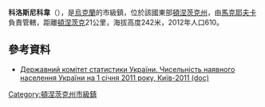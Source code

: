 {{no footnotes|time=2015-09-15T00:13:09+00:00}}
{{coord|48|2|36|N|38|3|52|E|scale:100000|display=title}}

'''科洛斯尼科韋'''（{{lang-uk|Колосникове}}），是[[烏克蘭|烏克蘭]]的市級鎮，位於該國東部[[頓涅茨克州|頓涅茨克州]]，由[[馬克耶夫卡|馬克耶夫卡]]負責管轄，距離[[頓涅茨克|頓涅茨克]]21公里，海拔高度242米，2012年人口610。

==參考資料==
*[https://web.archive.org/web/20121010205321/http://stat6.stat.lviv.ua/PXWEB2007/ukr/publ/2011/chnas.zip Державний комітет статистики України. Чисельність наявного населення України на 1 січня 2011 року, Київ-2011 (doc)]

{{DEFAULTSORT:Колосникове}}
[[Category:頓涅茨克州市級鎮|Category:頓涅茨克州市級鎮]]


{{Donetsk-geo-stub}}